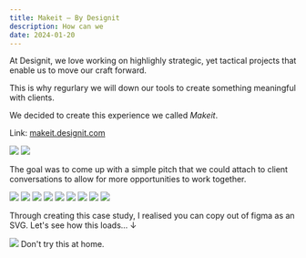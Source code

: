 ```yaml
---
title: Makeit — By Designit
description: How can we
date: 2024-01-20
---
```


At Designit, we love working on highlighly strategic, yet tactical projects that enable us to move our craft forward.
<Collaborators className="mt-3" people="Alec Gozali, Andrew Barrie, Madeleine Frick, Cimara Carneiro, "/>

This is why regurlary we will down our tools to create something meaningful with clients.

We decided to create this experience we called _Makeit_.

Link: [makeit.designit.com](makeit.designit.com)


<MDXCarousel>
<Img className="bg-gradient-to-tr from-blue-900 to-blue-950" src="/projects/makeit/a57e3777d171f8e4068fbaa1e6d5cefb0afdfee232f715d8479e8db0317bcb49 copy.png"/>
<Img className="bg-gradient-to-tr from-blue-900 to-blue-950" src="/projects/makeit/CF_Figma_2024-02-20.png"/>

</MDXCarousel>

The goal was to come up with a simple pitch that we could attach to client conversations to allow for more opportunities to work together.

<MDXCarousel>
<Img className="p-12 bg-gradient-to-tr from-blue-900 to-blue-950" src="/projects/makeit/pitchdeck/Structural-Slides-0.png"/>
<Img className="p-12 bg-gradient-to-tr from-blue-900 to-blue-950" src="/projects/makeit/pitchdeck/Structural-Slides-1.png"/>
<Img className="p-12 bg-gradient-to-tr from-blue-900 to-blue-950" src="/projects/makeit/pitchdeck/Structural-Slides-2.png"/>
<Img className="p-12 bg-gradient-to-tr from-blue-900 to-blue-950" src="/projects/makeit/pitchdeck/Structural-Slides-3.png"/>
<Img className="p-12 bg-gradient-to-tr from-blue-900 to-blue-950" src="/projects/makeit/pitchdeck/Structural-Slides-4.png"/>
<Img className="p-12 bg-gradient-to-tr from-blue-900 to-blue-950" src="/projects/makeit/pitchdeck/Structural-Slides-5.png"/>
<Img className="p-12 bg-gradient-to-tr from-blue-900 to-blue-950" src="/projects/makeit/pitchdeck/Structural-Slides-6.png"/>
<Img className="p-12 bg-gradient-to-tr from-blue-900 to-blue-950" src="/projects/makeit/pitchdeck/Structural-Slides-7.png"/>
<Img className="p-12 bg-gradient-to-tr from-blue-900 to-blue-950" src="/projects/makeit/pitchdeck/Structural-Slides-8.png"/>
</MDXCarousel>

Through creating this case study, I realised you can copy out of figma as an SVG. Let's see how this loads... ↓



<Img className="relative max-w-7xl mt-8 overflow-y-scroll h-full block p-0" src="/projects/makeit/webpage.svg"/>
Don't try this at home.
